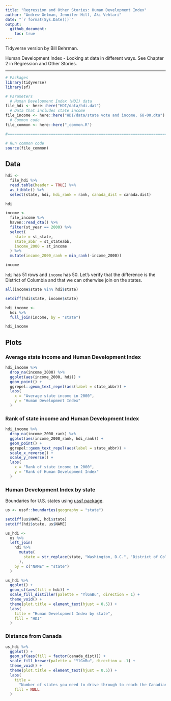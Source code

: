 ```yaml
---
title: "Regression and Other Stories: Human Development Index"
author: "Andrew Gelman, Jennifer Hill, Aki Vehtari"
date: "`r format(Sys.Date())`"
output:
  github_document:
    toc: true
---
```

Tidyverse version by Bill Behrman.

Human Development Index - Looking at data in different ways. See
Chapter 2 in Regression and Other Stories.

-------------

```r
# Packages
library(tidyverse)
library(sf)

# Parameters
  # Human Development Index (HDI) data
file_hdi <- here::here("HDI/data/hdi.dat")
  # Data that includes state income
file_income <- here::here("HDI/data/state vote and income, 68-00.dta")
  # Common code
file_common <- here::here("_common.R")

#===============================================================================

# Run common code
source(file_common)
```

## Data

```r
hdi <- 
  file_hdi %>% 
  read.table(header = TRUE) %>% 
  as_tibble() %>% 
  select(state, hdi, hdi_rank = rank, canada_dist = canada.dist)

hdi
```

```r
income <- 
  file_income %>% 
  haven::read_dta() %>% 
  filter(st_year == 2000) %>% 
  select(
    state = st_state,
    state_abbr = st_stateabb,
    income_2000 = st_income
  ) %>% 
  mutate(income_2000_rank = min_rank(-income_2000))

income
```

`hdi` has 51 rows and `income` has 50. Let's verify that the difference is the District of Columbia and that we can otherwise join on the states.

```r
all(income$state %in% hdi$state)

setdiff(hdi$state, income$state)
```

```r
hdi_income <- 
  hdi %>% 
  full_join(income, by = "state")

hdi_income
```

## Plots

### Average state income and Human Development Index

```r
hdi_income %>% 
  drop_na(income_2000) %>% 
  ggplot(aes(income_2000, hdi)) +
  geom_point() +
  ggrepel::geom_text_repel(aes(label = state_abbr)) +
  labs(
    x = "Average state income in 2000",
    y = "Human Development Index"
  )
```

### Rank of state income and Human Development Index

```r
hdi_income %>% 
  drop_na(income_2000_rank) %>%
  ggplot(aes(income_2000_rank, hdi_rank)) +
  geom_point() +
  ggrepel::geom_text_repel(aes(label = state_abbr)) +
  scale_x_reverse() +
  scale_y_reverse() +
  labs(
    x = "Rank of state income in 2000",
    y = "Rank of Human Development Index"
  )
```

### Human Development Index by state

Boundaries for U.S. states using [ussf package](https://github.com/dcl-docs/ussf).

```r
us <- ussf::boundaries(geography = "state")
```

```r
setdiff(us$NAME, hdi$state)
setdiff(hdi$state, us$NAME)
```

```r
us_hdi <- 
  us %>% 
  left_join(
    hdi %>% 
      mutate(
        state = str_replace(state, "Washington, D.C.", "District of Columbia")
      ),
    by = c("NAME" = "state")
  )
```

```r
us_hdi %>% 
  ggplot() +
  geom_sf(aes(fill = hdi)) +
  scale_fill_distiller(palette = "YlGnBu", direction = 1) +
  theme_void() +
  theme(plot.title = element_text(hjust = 0.5)) +
  labs(
    title = "Human Development Index by state",
    fill = "HDI"
  )
```

### Distance from Canada

```r
us_hdi %>% 
  ggplot() +
  geom_sf(aes(fill = factor(canada_dist))) +
  scale_fill_brewer(palette = "YlGnBu", direction = -1) +
  theme_void() +
  theme(plot.title = element_text(hjust = 0.5)) +
  labs(
    title = 
      "Number of states you need to drive through to reach the Canadian border",
    fill = NULL
  )
```

